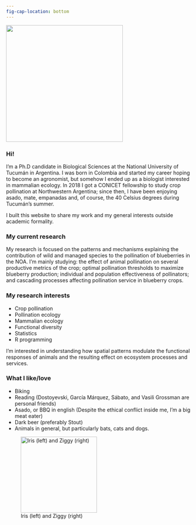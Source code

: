 ```yaml
---
fig-cap-location: bottom
---
```


![](photos/IMG_8708.jpg){fig-align="center" width="319"}

### Hi!

I'm a Ph.D candidate in Biological Sciences at the National University of Tucumán in Argentina. I was born in Colombia and started my career hoping to become an agronomist, but somehow I ended up as a biologist interested in mammalian ecology. In 2018 I got a CONICET fellowship to study crop pollination at Northwestern Argentina; since then, I have been enjoying asado, mate, empanadas and, of course, the 40 Celsius degrees during Tucumán's summer.

I built this website to share my work and my general interests outside academic formality.

### My current research

My research is focused on the patterns and mechanisms explaining the contribution of wild and managed species to the pollination of blueberries in the NOA. I'm mainly studying: the effect of animal pollination on several productive metrics of the crop; optimal pollination thresholds to maximize blueberry production; individual and population effectiveness of pollinators; and cascading processes affecting pollination service in blueberry crops.

### My research interests

-   Crop pollination
-   Pollination ecology
-   Mammalian ecology
-   Functional diversity
-   Statistics
-   R programming

I'm interested in understanding how spatial patterns modulate the functional responses of animals and the resulting effect on ecosystem processes and services.

### What I like/love

-   Biking
-   Reading (Dostoyevski, García Márquez, Sábato, and Vasili Grossman are personal friends)
-   Asado, or BBQ in english (Despite the ethical conflict inside me, I'm a big meat eater)
-   Dark beer (preferably Stout)
-   Animals in general, but particularly bats, cats and dogs.

![Iris (left) and Ziggy (right)](photos/IMG_1347.jpg){fig-align="center" width="208"}
